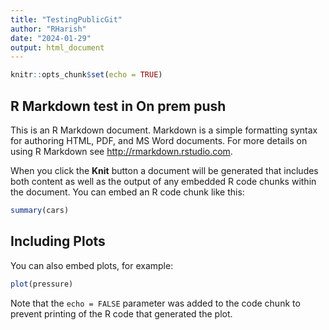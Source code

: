 ```yaml
---
title: "TestingPublicGit"
author: "RHarish"
date: "2024-01-29"
output: html_document
---
```


```r
knitr::opts_chunk$set(echo = TRUE)
```

## R Markdown test in On prem push 

This is an R Markdown document. Markdown is a simple formatting syntax for authoring HTML, PDF, and MS Word documents. For more details on using R Markdown see <http://rmarkdown.rstudio.com>.

When you click the **Knit** button a document will be generated that includes both content as well as the output of any embedded R code chunks within the document. You can embed an R code chunk like this:

```r
summary(cars)
```

## Including Plots

You can also embed plots, for example:

```r
plot(pressure)
```

Note that the `echo = FALSE` parameter was added to the code chunk to prevent printing of the R code that generated the plot.
